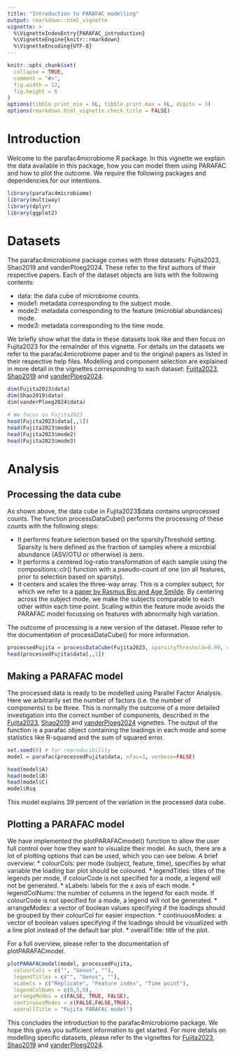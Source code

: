 ```yaml
---
title: "Introduction to PARAFAC modelling"
output: rmarkdown::html_vignette
vignette: >
  %\VignetteIndexEntry{PARAFAC_introduction}
  %\VignetteEngine{knitr::rmarkdown}
  %\VignetteEncoding{UTF-8}
---
```


```r
knitr::opts_chunk$set(
  collapse = TRUE,
  comment = "#>",
  fig.width = 12,
  fig.height = 6
)
options(tibble.print_min = 6L, tibble.print.max = 6L, digits = 3)
options(rmarkdown.html_vignette.check_title = FALSE)
```

# Introduction
Welcome to the parafac4microbiome R package. In this vignette we explain the data available in this package, how you can model them using PARAFAC and how to plot the outcome. We require the following packages and dependencies for our intentions.

```r
library(parafac4microbiome)
library(multiway)
library(dplyr)
library(ggplot2)
```

# Datasets
The parafac4microbiome package comes with three datasets: Fujita2023, Shao2019 and vanderPloeg2024. These refer to the first authors of their respective papers. Each of the dataset objects are lists with the following contents:

*   data: the data cube of microbiome counts.
*   mode1: metadata corresponding to the subject mode.
*   mode2: metadata corresponding to the feature (microbial abundances) mode.
*   mode3: metadata corresponding to the time mode.

We briefly show what the data in these datasets look like and then focus on Fujita2023 for the remainder of this vignette. For details on the datasets we refer to the parafac4microbiome paper and to the original papers as listed in their respective help files. Modelling and component selection are explained in more detail in the vignettes corresponding to each dataset: [Fujita2023]("./Fujita2023_analysis.html), [Shao2019]("./Shao2019_analysis.html) and [vanderPloeg2024]("./vanderPloeg2024_analysis.html).

```r
dim(Fujita2023$data)
dim(Shao2019$data)
dim(vanderPloeg2024$data)

# We focus on Fujita2023
head(Fujita2023$data[,,1])
head(Fujita2023$mode1)
head(Fujita2023$mode2)
head(Fujita2023$mode3)
```

# Analysis
## Processing the data cube
As shown above, the data cube in Fujita2023$data contains unprocessed counts. The function processDataCube() performs the processing of these counts with the following steps:

*   It performs feature selection based on the sparsityThreshold setting. Sparsity is here defined as the fraction of samples where a microbial abundance (ASV/OTU or otherwise) is zero.
*   It performs a centered log-ratio transformation of each sample using the compositions::clr() function with a pseudo-count of one (on all features, prior to selection based on sparsity).
*   It centers and scales the three-way array. This is a complex subject, for which we refer to a [paper by Rasmus Bro and Age Smilde](https://doi.org/10.1002/cem.773). By centering across the subject mode, we make the subjects comparable to each other within each time point. Scaling within the feature mode avoids the PARAFAC model focussing on features with abnormally high variation.

The outcome of processing is a new version of the dataset. Please refer to the documentation of processDataCube() for more information.

```r
processedFujita = processDataCube(Fujita2023, sparsityThreshold=0.99, centerMode=1, scaleMode=2)
head(processedFujita$data[,,1])
```

## Making a PARAFAC model
The processed data is ready to be modelled using Parallel Factor Analysis. Here we arbitrarily set the number of factors (i.e. the number of components) to be three. This is normally the outcome of a more detailed investigation into the correct number of components, described in the [Fujita2023]("./Fujita2023_analysis.html), [Shao2019]("./Shao2019_analysis.html) and [vanderPloeg2024]("./vanderPloeg2024_analysis.html) vignettes. The output of the function is a parafac object containing the loadings in each mode and some statistics like R-squared and the sum of squared error.

```r
set.seed(0) # for reproducibility
model = parafac(processedFujita$data, nfac=3, verbose=FALSE)

head(model$A)
head(model$B)
head(model$C)
model$Rsq
```

This model explains 39 percent of the variation in the processed data cube.

## Plotting a PARAFAC model
We have implemented the plotPARAFACmodel() function to allow the user full control over how they want to visualize their model. As such, there are a lot of plotting options that can be used, which you can see below. A brief overview:
*   colourCols: per mode (subject, feature, time), specifies by what variable the loading bar plot should be coloured.
*   legendTitles: titles of the legends per mode, if colourCode is not specified for a mode, a legend will not be generated.
*   xLabels: labels for the x axis of each mode.
*   legendColNums: the number of columns in the legend for each mode. If colourCode is not specified for a mode, a legend will not be generated.
*   arrangeModes: a vector of boolean values specifying if the loadings should be grouped by their colourCol for easier inspection.
*   continuousModes: a vector of boolean values specifying if the loadings should be visualized with a line plot instead of the default bar plot.
*   overallTitle: title of the plot.

For a full overview, please refer to the documentation of plotPARAFACmodel.

```r
plotPARAFACmodel(model, processedFujita,
  colourCols = c("", "Genus", ""),
  legendTitles = c("", "Genus", ""),
  xLabels = c("Replicate", "Feature index", "Time point"),
  legendColNums = c(0,5,0),
  arrangeModes = c(FALSE, TRUE, FALSE),
  continuousModes = c(FALSE,FALSE,TRUE),
  overallTitle = "Fujita PARAFAC model")
```

This concludes the introduction to the parafac4microbiome package. We hope this gives you sufficient information to get started. For more details on modelling specific datasets, please refer to the vignettes for [Fujita2023]("./Fujita2023_analysis.html), [Shao2019]("./Shao2019_analysis.html) and [vanderPloeg2024]("./vanderPloeg2024_analysis.html).
